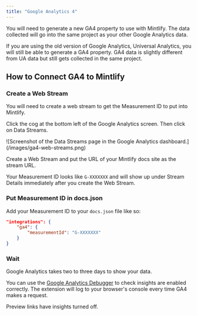 ```yaml
---
title: "Google Analytics 4"
---
```


You will need to generate a new <Tooltip tip="Google Analytics 4">GA4</Tooltip> property to use with Mintlify. The data collected will go into the same project as your other Google Analytics data.

If you are using the old version of Google Analytics, Universal Analytics, you will still be able to generate a <Tooltip tip="Google Analytics 4">GA4</Tooltip> property. <Tooltip tip="Google Analytics 4">GA4</Tooltip> data is slightly different from UA data but still gets collected in the same project.

## How to Connect GA4 to Mintlify

### Create a Web Stream

You will need to create a web stream to get the Measurement ID to put into Mintlify.

Click the cog at the bottom left of the Google Analytics screen. Then click on Data Streams.

<Frame>![Screenshot of the Data Streams page in the Google Analytics dashboard.](/images/ga4-web-streams.png)</Frame>

Create a Web Stream and put the URL of your Mintlify docs site as the stream URL.

Your Measurement ID looks like `G-XXXXXXX` and will show up under Stream Details immediately after you create the Web Stream.

### Put Measurement ID in docs.json

Add your Measurement ID to your `docs.json` file like so:

```json docs.json
"integrations": {
    "ga4": {
        "measurementId": "G-XXXXXXX"
    }
}
```

### Wait

Google Analytics takes two to three days to show your data.

You can use the [Google Analytics Debugger](https://chrome.google.com/webstore/detail/google-analytics-debugger/jnkmfdileelhofjcijamephohjechhna?hl=en) to check insights are enabled correctly. The extension will log to your browser's console every time GA4 makes a request.

<Note>

Preview links have insights turned off.

</Note>

